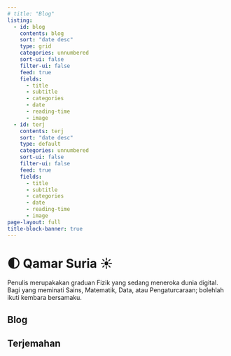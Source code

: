 ```yaml
---
# title: "Blog"
listing:
  - id: blog 
    contents: blog
    sort: "date desc"
    type: grid
    categories: unnumbered
    sort-ui: false
    filter-ui: false
    feed: true
    fields:
      - title
      - subtitle
      - categories
      - date
      - reading-time
      - image
  - id: terj 
    contents: terj
    sort: "date desc"
    type: default
    categories: unnumbered
    sort-ui: false
    filter-ui: false
    feed: true
    fields:
      - title
      - subtitle
      - categories
      - date
      - reading-time
      - image
page-layout: full
title-block-banner: true
---
```


# 🌓 Qamar Suria ☀

<!-- :::{.callout-note} -->
Penulis merupakakan graduan Fizik yang sedang meneroka dunia digital. Bagi yang meminati Sains, Matematik, Data, atau Pengaturcaraan; bolehlah ikuti kembara bersamaku.
<!-- ::: -->

## Blog

:::{#blog}
:::

## Terjemahan

:::{#terj}
:::